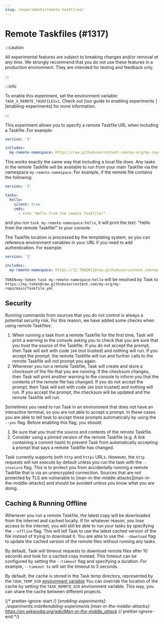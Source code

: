 ```yaml
---
slug: /experiments/remote-taskfiles/
---
```


# Remote Taskfiles (#1317)

:::caution

All experimental features are subject to breaking changes and/or removal _at any
time_. We strongly recommend that you do not use these features in a production
environment. They are intended for testing and feedback only.

:::

:::info

To enable this experiment, set the environment variable:
`TASK_X_REMOTE_TASKFILES=1`. Check out [our guide to enabling experiments
][enabling-experiments] for more information.

:::

This experiment allows you to specify a remote Taskfile URL when including a
Taskfile. For example:

```yaml
version: '3'

includes:
  my-remote-namespace: https://raw.githubusercontent.com/my-org/my-repo/main/Taskfile.yml
```

This works exactly the same way that including a local file does. Any tasks in
the remote Taskfile will be available to run from your main Taskfile via the
namespace `my-remote-namespace`. For example, if the remote file contains the
following:

```yaml
version: '3'

tasks:
  hello:
    silent: true
    cmds:
      - echo "Hello from the remote Taskfile!"
```

and you run `task my-remote-namespace:hello`, it will print the text: "Hello
from the remote Taskfile!" to your console.

The Taskfile location is processed by the templating system, so you can
reference environment variables in your URL if you need to add authentication.
For example:

```yaml
version: '3'

includes:
  my-remote-namespace: https://{{.TOKEN}}@raw.githubusercontent.com/my-org/my-repo/main/Taskfile.yml
```

`TOKEN=my-token task my-remote-namespace:hello` will be resolved by Task to
`https://my-token@raw.githubusercontent.com/my-org/my-repo/main/Taskfile.yml`

## Security

Running commands from sources that you do not control is always a potential
security risk. For this reason, we have added some checks when using remote
Taskfiles:

1. When running a task from a remote Taskfile for the first time, Task will
   print a warning to the console asking you to check that you are sure that you
   trust the source of the Taskfile. If you do not accept the prompt, then Task
   will exit with code `104` (not trusted) and nothing will run. If you accept
   the prompt, the remote Taskfile will run and further calls to the remote
   Taskfile will not prompt you again.
2. Whenever you run a remote Taskfile, Task will create and store a checksum of
   the file that you are running. If the checksum changes, then Task will print
   another warning to the console to inform you that the contents of the remote
   file has changed. If you do not accept the prompt, then Task will exit with
   code `104` (not trusted) and nothing will run. If you accept the prompt, the
   checksum will be updated and the remote Taskfile will run.

Sometimes you need to run Task in an environment that does not have an
interactive terminal, so you are not able to accept a prompt. In these cases you
are able to tell task to accept these prompts automatically by using the `--yes`
flag. Before enabling this flag, you should:

1. Be sure that you trust the source and contents of the remote Taskfile.
2. Consider using a pinned version of the remote Taskfile (e.g. A link
   containing a commit hash) to prevent Task from automatically accepting a
   prompt that says a remote Taskfile has changed.

Task currently supports both `http` and `https` URLs. However, the `http`
requests will not execute by default unless you run the task with the
`--insecure` flag. This is to protect you from accidentally running a remote
Taskfile that is via an unencrypted connection. Sources that are not protected
by TLS are vulnerable to [man-in-the-middle attacks][man-in-the-middle-attacks]
and should be avoided unless you know what you are doing.

## Caching & Running Offline

Whenever you run a remote Taskfile, the latest copy will be downloaded from the
internet and cached locally. If for whatever reason, you lose access to the
internet, you will still be able to run your tasks by specifying the `--offline`
flag. This will tell Task to use the latest cached version of the file instead
of trying to download it. You are able to use the `--download` flag to update
the cached version of the remote files without running any tasks.

By default, Task will timeout requests to download remote files after 10 seconds
and look for a cached copy instead. This timeout can be configured by setting
the `--timeout` flag and specifying a duration. For example, `--timeout 5s` will
set the timeout to 5 seconds.

By default, the cache is stored in the Task temp directory, represented by the `TASK_TEMP_DIR` [environment variable](../reference/environment.mdx)
You can override the location of the cache by setting the `TASK_REMOTE_DIR` environment variable. This way, you can share the cache between different projects.

{/* prettier-ignore-start */}
[enabling-experiments]: ./experiments.mdx#enabling-experiments
[man-in-the-middle-attacks]: https://en.wikipedia.org/wiki/Man-in-the-middle_attack
{/* prettier-ignore-end */}
